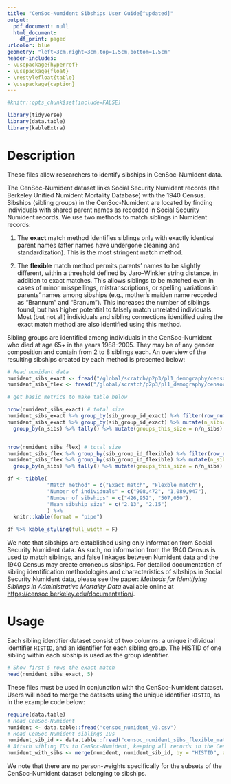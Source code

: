 ```yaml
---
title: "CenSoc-Numident Sibships User Guide[^updated]"
output:
  pdf_document: null
  html_document:
    df_print: paged
urlcolor: blue
geometry: "left=3cm,right=3cm,top=1.5cm,bottom=1.5cm"
header-includes:
- \usepackage{hyperref}
- \usepackage{float}
- \restylefloat{table}
- \usepackage{caption}
---
```

[^updated]: Last updated: `r format(Sys.time(), '%d %B, %Y')`

<!-- Since we do not have a full codebook for this dataset, this document serves a mini users guide that users will download at the same time they download the package. -->

\vspace{-10truemm}

```r
#knitr::opts_chunk$set(include=FALSE)

```


```r
library(tidyverse)
library(data.table)
library(kableExtra)
```

# Description

These files allow researchers to identify sibships in CenSoc-Numident data. 

The CenSoc-Numident dataset links Social Security Numident records (the Berkeley Unified Numident Mortality Database) with the 1940 Census. Sibships (sibling groups) in the CenSoc-Numident are located by finding individuals with shared parent names as recorded in Social Security Numident records. We use two methods to match siblings in Numident records:

1) The **exact** match method identifies siblings only with exactly identical parent names (after names have undergone cleaning and standardization). This is the most stringent match method.

2) The **flexible** match method permits parents' names to be slightly different, within a threshold defined by Jaro–Winkler string distance, in addition to exact matches. This allows siblings to be matched even in cases of minor misspellings, mistranscriptions, or spelling variations in parents' names among sibships (e.g., mother's maiden name recorded as "Brannum" and "Branum"). This increases the number of siblings found, but has higher potential to falsely match unrelated individuals. Most (but not all) individuals and sibling connections identified using the exact match method are also identified using this method.


Sibling groups are identified among individuals in the CenSoc-Numident who died at age 65+ in the years 1988-2005. They may be of any gender composition and contain from 2 to 8 siblings each. An overview of the resulting sibships created by each method is presented below:

```r
# Read numident data
numident_sibs_exact <- fread("/global/scratch/p2p3/pl1_demography/censoc/censoc_data_releases/siblings/siblings_v2/censoc_numident_siblings_v2/censoc_numident_sibs_exact_match_v2.csv")
numident_sibs_flex <- fread("/global/scratch/p2p3/pl1_demography/censoc/censoc_data_releases/siblings/siblings_v2/censoc_numident_siblings_v2/censoc_numident_sibs_flexible_match_v2.csv")
```

```r
# get basic metrics to make table below

nrow(numident_sibs_exact) # total size
numident_sibs_exact %>% group_by(sib_group_id_exact) %>% filter(row_number() == 1) %>% nrow() # number of groups
numident_sibs_exact %>% group_by(sib_group_id_exact) %>% mutate(n_sibs=n()) %>% ungroup() %>% 
  group_by(n_sibs) %>% tally() %>% mutate(groups_this_size = n/n_sibs) # group sizes


nrow(numident_sibs_flex) # total size
numident_sibs_flex %>% group_by(sib_group_id_flexible) %>% filter(row_number() == 1) %>% nrow() # number of groups
numident_sibs_flex %>% group_by(sib_group_id_flexible) %>% mutate(n_sibs=n()) %>% ungroup() %>% 
  group_by(n_sibs) %>% tally() %>% mutate(groups_this_size = n/n_sibs) %>% janitor::adorn_totals("row") # group sizes

```


```r
df <- tibble(
             "Match method" = c("Exact match", "Flexble match"),
             "Number of individuals" = c("908,472", "1,089,947"),
             "Number of sibships" = c("426,952", "507,050"),
             "Mean sibship size" = c("2.13", "2.15")
             ) %>% 
  knitr::kable(format = "pipe")
```

```r
df %>% kable_styling(full_width = F)
```

We note that sibships are established using only information from Social Security Numident data. As such, no information from the 1940 Census is used to match siblings, and false linkages between Numident data and the 1940 Census may create erroneous sibships. For detailed documentation of sibling identification methodologies and characteristics of sibships in Social Security Numident data, please see the paper: *Methods for Identifying Siblings in Administrative Mortality Data* available online at [https://censoc.berkeley.edu/documentation/](https://censoc.berkeley.edu/documentation/).


\vspace{0truemm}

# Usage

Each sibling identifier dataset consist of two columns: a unique individual identifier `HISTID`, and an identifier for each sibling group. The HISTID of one sibling within each sibship is used as the group identifier.

\vspace{15pt}

```r
# Show first 5 rows the exact match
head(numident_sibs_exact, 5)
```

\vspace{15pt}

These files must be used in conjunction with the CenSoc-Numident dataset. Users will need to merge the datasets using the unique identifier `HISTID`, as in the example code below:

\vspace{2truemm}
```r
require(data.table)
# Read CenSoc-Numident 
numident <- data.table::fread("censoc_numident_v3.csv")
# Read CenSoc-Numident siblings IDs
numident_sib_id <- data.table::fread("censoc_numident_sibs_flexible_match_v2.csv")
# Attach sibling IDs to CenSoc-Numident, keeping all records in the CenSoc-Numident
numident_with_sibs <- merge(numident, numident_sib_id, by = "HISTID", all.x = TRUE)
```


We note that there are no person-weights specifically for the subsets of the CenSoc-Numident dataset belonging to sibships.

